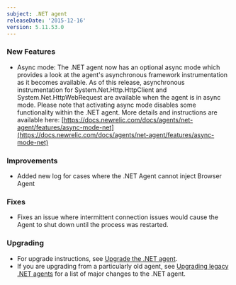 ```yaml
---
subject: .NET agent
releaseDate: '2015-12-16'
version: 5.11.53.0
---
```


### New Features

* Async mode: The .NET agent now has an optional async mode which provides a look at the agent's asynchronous framework instrumentation as it becomes available. As of this release, asynchronous instrumentation for System.Net.Http.HttpClient and System.Net.HttpWebRequest are available when the agent is in async mode. Please note that activating async mode disables some functionality within the .NET agent. More details and instructions are available here: [https://docs.newrelic.com/docs/agents/net-agent/features/async-mode-net](https://docs.newrelic.com/docs/agents/net-agent/features/async-mode-net)

### Improvements

* Added new log for cases where the .NET Agent cannot inject Browser Agent

### Fixes

* Fixes an issue where intermittent connection issues would cause the Agent to shut down until the process was restarted.

### Upgrading

* For upgrade instructions, see [Upgrade the .NET agent](/docs/agents/net-agent/installation-configuration/upgrade-net-agent#updating_net).
* If you are upgrading from a particularly old agent, see [Upgrading legacy .NET agents](/docs/agents/net-agent/troubleshooting/upgrading-legacy-net-agents) for a list of major changes to the .NET agent.
